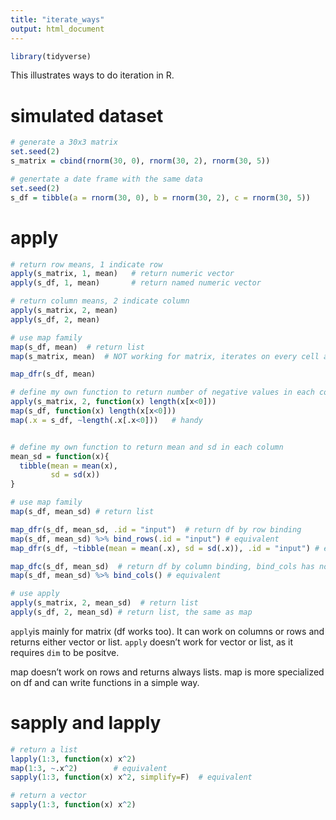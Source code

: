 ```yaml
---
title: "iterate_ways"
output: html_document
---
```


```r
library(tidyverse)
```

This illustrates ways to do iteration in R. 

# simulated dataset

```r
# generate a 30x3 matrix
set.seed(2)
s_matrix = cbind(rnorm(30, 0), rnorm(30, 2), rnorm(30, 5))

# genertate a date frame with the same data
set.seed(2)
s_df = tibble(a = rnorm(30, 0), b = rnorm(30, 2), c = rnorm(30, 5))
```


# apply

```r
# return row means, 1 indicate row
apply(s_matrix, 1, mean)   # return numeric vector
apply(s_df, 1, mean)       # return named numeric vector

# return column means, 2 indicate column
apply(s_matrix, 2, mean)   
apply(s_df, 2, mean)

# use map family
map(s_df, mean)  # return list 
map(s_matrix, mean)  # NOT working for matrix, iterates on every cell and return a list with length 90.

map_dfr(s_df, mean)

# define my own function to return number of negative values in each column
apply(s_matrix, 2, function(x) length(x[x<0]))
map(s_df, function(x) length(x[x<0]))
map(.x = s_df, ~length(.x[.x<0]))   # handy 


# define my own function to return mean and sd in each column 
mean_sd = function(x){
  tibble(mean = mean(x),
         sd = sd(x))
}

# use map family 
map(s_df, mean_sd) # return list 

map_dfr(s_df, mean_sd, .id = "input")  # return df by row binding 
map(s_df, mean_sd) %>% bind_rows(.id = "input") # equivalent
map_dfr(s_df, ~tibble(mean = mean(.x), sd = sd(.x)), .id = "input") # equivalent

map_dfc(s_df, mean_sd)  # return df by column binding, bind_cols has no parapeter of .id
map(s_df, mean_sd) %>% bind_cols() # equivalent

# use apply 
apply(s_matrix, 2, mean_sd)  # return list 
apply(s_df, 2, mean_sd) # return list, the same as map

```

`apply`is mainly for matrix (df works too). It can work on columns or rows and returns either vector or list.
`apply` doesn't work for vector or list, as it requires `dim` to be positve. 

map doesn't work on rows and returns always lists. map is more specialized on df and can write functions in a simple way.


# sapply and lapply

```r
# return a list 
lapply(1:3, function(x) x^2)
map(1:3, ~.x^2)        # equivalent 
sapply(1:3, function(x) x^2, simplify=F)  # equivalent

# return a vector
sapply(1:3, function(x) x^2)

```
